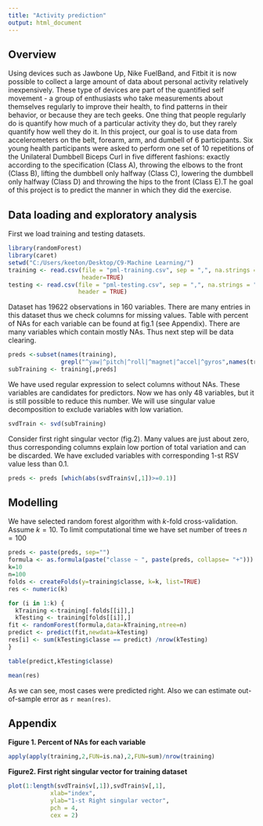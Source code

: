 ```yaml
---
title: "Activity prediction"
output: html_document
---
```


## Overview 

Using devices such as Jawbone Up, Nike FuelBand, and Fitbit it is now possible to collect a large amount of data about personal activity relatively inexpensively. These type of devices are part of the quantified self movement - a group of enthusiasts who take measurements about themselves regularly to improve their health, to find patterns in their behavior, or because they are tech geeks. One thing that people regularly do is quantify how much of a particular activity they do, but they rarely quantify how well they do it. In this project, our goal is to use data from accelerometers on the belt, forearm, arm, and dumbell of 6 participants. Six young health participants were asked to perform one set of 10 repetitions of the Unilateral Dumbbell Biceps Curl in five different fashions: exactly according to the specification (Class A), throwing the elbows to the front (Class B), lifting the dumbbell only halfway (Class C), lowering the dumbbell only halfway (Class D) and throwing the hips to the front (Class E).T he goal of this project is to predict the manner in which they did the exercise.



## Data loading and exploratory analysis

First we load training and testing datasets.

```r
library(randomForest)
library(caret)
setwd("C:/Users/keeton/Desktop/C9-Machine Learning/")
training <- read.csv(file = "pml-training.csv", sep = ",", na.strings = "NA",
                     header=TRUE) 
testing <- read.csv(file = "pml-testing.csv", sep = ",", na.strings = "NA",
                    header = TRUE)

```

Dataset has 19622 observations in 160 variables. There are many entries in this dataset thus we check columns for missing values. Table with percent of NAs for each variable can be found at fig.1 (see Appendix). There are many variables which contain mostly NAs. Thus next step will be data clearing.

```r
preds <-subset(names(training),
               grepl("^yaw|^pitch|^roll|^magnet|^accel|^gyros",names(training)),)
subTraining <- training[,preds]

```

We have used regular expression to select columns without NAs. These variables are candidates for predictors. Now we has only 48 variables, but it is still possible to reduce this number. We will use singular value decomposition to exclude variables with low variation.

```r
svdTrain <- svd(subTraining)
```

Consider first right singular vector (fig.2). Many values are just about zero, thus corresponding columns explain low portion of total variation and can be discarded. We have excluded variables with corresponding 1-st RSV value less than 0.1.


```r
preds <- preds [which(abs(svdTrain$v[,1])>=0.1)]
```

## Modelling

We have selected random forest algorithm with $k$-fold cross-validation. Assume $k = 10$. To limit computational time we have set number of trees $n=100$

```r
preds <- paste(preds, sep="")
formula <- as.formula(paste("classe ~ ", paste(preds, collapse= "+")))
k=10
n=100
folds <- createFolds(y=training$classe, k=k, list=TRUE)
res <- numeric(k)

for (i in 1:k) {
  kTraining <-training[-folds[[i]],] 
  kTesting <- training[folds[[i]],]
fit <- randomForest(formula,data=kTraining,ntree=n)
predict <- predict(fit,newdata=kTesting)
res[i] <- sum(kTesting$classe == predict) /nrow(kTesting)
}

table(predict,kTesting$classe)

mean(res)
```

As we can see, most cases were predicted right.  Also we can estimate out-of-sample error as `r mean(res)`.




## Appendix

**Figure 1. Percent of NAs for each variable**

```r
apply(apply(training,2,FUN=is.na),2,FUN=sum)/nrow(training)
```



**Figure2. First right singular vector for training dataset**

```r
plot(1:length(svdTrain$v[,1]),svdTrain$v[,1],
            xlab="index",
            ylab="1-st Right singular vector",
            pch = 4,
            cex = 2)
```

<br></br>
<br></br>
<br></br>
